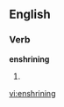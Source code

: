 
==English==

===Verb===
'''enshrining'''

# {{present participle of|[[enshrine]]}}

[[vi:enshrining]]